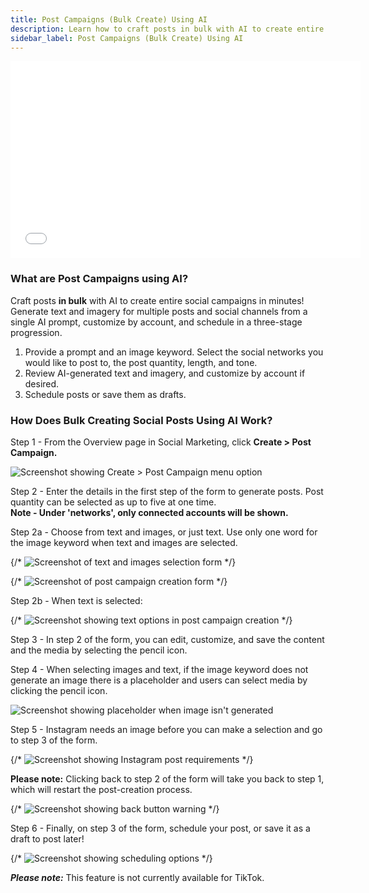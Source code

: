 ```yaml
---
title: Post Campaigns (Bulk Create) Using AI
description: Learn how to craft posts in bulk with AI to create entire social campaigns in minutes!
sidebar_label: Post Campaigns (Bulk Create) Using AI
---
```


<iframe src="//www.youtube-nocookie.com/embed/GwVF3Mf3zY8" width="560" height="315" frameborder="0" allowfullscreen></iframe>

### What are Post Campaigns using AI?

Craft posts **in bulk** with AI to create entire social campaigns in minutes! Generate text and imagery for multiple posts and social channels from a single AI prompt, customize by account, and schedule in a three-stage progression.

1. Provide a prompt and an image keyword. Select the social networks you would like to post to, the post quantity, length, and tone.
2. Review AI-generated text and imagery, and customize by account if desired.
3. Schedule posts or save them as drafts.

### How Does Bulk Creating Social Posts Using AI Work?

Step 1 - From the Overview page in Social Marketing, click **Create > Post Campaign.**

![Screenshot showing Create > Post Campaign menu option](/img/social-marketing/post-campaigns-1.jpg)

Step 2 - Enter the details in the first step of the form to generate posts. Post quantity can be selected as up to five at one time.  
**Note - Under 'networks', only connected accounts will be shown.**

Step 2a - Choose from text and images, or just text. Use only one word for the image keyword when text and images are selected.

{/* ![Screenshot of text and images selection form](/img/social-marketing/post-campaigns-2.jpg) */}

{/* ![Screenshot of post campaign creation form](/img/social-marketing/post-campaigns-3.jpg) */}

Step 2b - When text is selected:

{/* ![Screenshot showing text options in post campaign creation](/img/social-marketing/post-campaigns-4.jpg) */}

Step 3 - In step 2 of the form, you can edit, customize, and save the content and the media by selecting the pencil icon.

Step 4 - When selecting images and text, if the image keyword does not generate an image there is a placeholder and users can select media by clicking the pencil icon.

![Screenshot showing placeholder when image isn't generated](/img/social-marketing/post-campaigns-5.jpg)

Step 5 - Instagram needs an image before you can make a selection and go to step 3 of the form.

{/* ![Screenshot showing Instagram post requirements](/img/social-marketing/post-campaigns-6.jpg) */}

**Please note:** Clicking back to step 2 of the form will take you back to step 1, which will restart the post-creation process.

{/* ![Screenshot showing back button warning](/img/social-marketing/post-campaigns-7.jpg) */}

Step 6 - Finally, on step 3 of the form, schedule your post, or save it as a draft to post later!

{/* ![Screenshot showing scheduling options](/img/social-marketing/post-campaigns-8.jpg) */}

***Please note:*** This feature is not currently available for TikTok.
